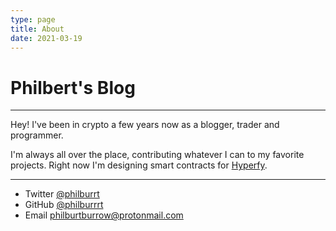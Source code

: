 ```yaml
---
type: page
title: About
date: 2021-03-19
---
```


# Philbert's Blog

---

Hey! I've been in crypto a few years now as a blogger, trader and programmer.

I'm always all over the place, contributing whatever I can to my favorite projects. Right now I'm designing smart contracts for [Hyperfy](https://hyperfy.io/).

---
- Twitter [@philburrt](https://twitter.com/philburrt)
- GitHub [@philburrrt](https://github.com/philburrrt)
- Email philburtburrow@protonmail.com
